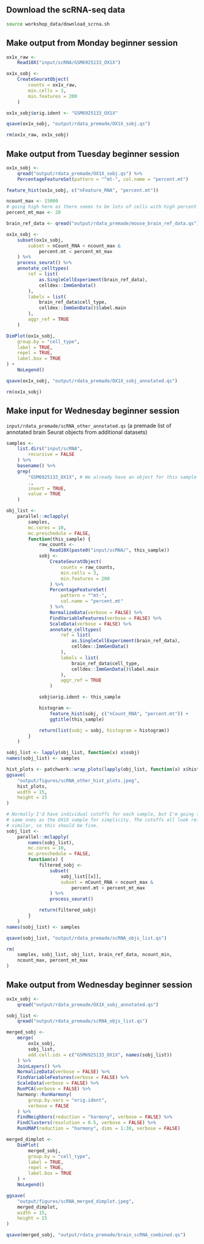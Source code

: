 ## Download the scRNA-seq data
```bash
source workshop_data/download_scrna.sh
```

## Make output from Monday beginner session
```r
ox1x_raw <-
    Read10X("input/scRNA/GSM6925133_OX1X")

ox1x_sobj <-
    CreateSeuratObject(
        counts = ox1x_raw,
        min.cells = 3,
        min.features = 200
    )

ox1x_sobj$orig.ident <- "GSM6925133_OX1X"

qsave(ox1x_sobj, "output/rdata_premade/OX1X_sobj.qs")

rm(ox1x_raw, ox1x_sobj)
```

## Make output from Tuesday beginner session
```r
ox1x_sobj <-
    qread("output/rdata_premade/OX1X_sobj.qs") %>%
    PercentageFeatureSet(pattern = "^mt-", col.name = "percent.mt")

feature_hist(ox1x_sobj, c("nFeature_RNA", "percent.mt"))

ncount_max <- 15000
# going high here as there seems to be lots of cells with high percent mt, and I know neurons tend to have high mt content
percent_mt_max <- 20

brain_ref_data <- qread("output/rdata_premade/mouse_brain_ref_data.qs")

ox1x_sobj <-
    subset(ox1x_sobj,
        subset = nCount_RNA < ncount_max &
            percent.mt < percent_mt_max
    ) %>%
    process_seurat() %>%
    annotate_celltypes(
        ref = list(
            as.SingleCellExperiment(brain_ref_data),
            celldex::ImmGenData()
        ),
        labels = list(
            brain_ref_data$cell_type,
            celldex::ImmGenData()$label.main
        ),
        aggr_ref = TRUE
    )

DimPlot(ox1x_sobj,
    group.by = "cell_type",
    label = TRUE,
    repel = TRUE,
    label.box = TRUE
) +
    NoLegend()

qsave(ox1x_sobj, "output/rdata_premade/OX1X_sobj_annotated.qs")

rm(ox1x_sobj)
```

## Make input for Wednesday beginner session
`input/rdata_premade/scRNA_other_annotated.qs`
    (a premade list of annotated brain Seurat objects from additional datasets)
```r
samples <-
    list.dirs("input/scRNA",
        recursive = FALSE
    ) %>%
    basename() %>%
    grep(
        "GSM6925133_OX1X", # We already have an object for this sample
        .,
        invert = TRUE,
        value = TRUE
    )

obj_list <-
    parallel::mclapply(
        samples,
        mc.cores = 10,
        mc.preschedule = FALSE,
        function(this_sample) {
            raw_counts <-
                Read10X(paste0("input/scRNA/", this_sample))
            sobj <-
                CreateSeuratObject(
                    counts = raw_counts,
                    min.cells = 3,
                    min.features = 200
                ) %>%
                PercentageFeatureSet(
                    pattern = "^mt-",
                    col.name = "percent.mt"
                ) %>%
                NormalizeData(verbose = FALSE) %>%
                FindVariableFeatures(verbose = FALSE) %>%
                ScaleData(verbose = FALSE) %>%
                annotate_celltypes(
                    ref = list(
                        as.SingleCellExperiment(brain_ref_data),
                        celldex::ImmGenData()
                    ),
                    labels = list(
                        brain_ref_data$cell_type,
                        celldex::ImmGenData()$label.main
                    ),
                    aggr_ref = TRUE
                )

            sobj$orig.ident <- this_sample

            histogram <-
                feature_hist(sobj, c("nCount_RNA", "percent.mt")) +
                ggtitle(this_sample)

            return(list(sobj = sobj, histogram = histogram))
        }
    )

sobj_list <- lapply(obj_list, function(x) x$sobj)
names(sobj_list) <- samples

hist_plots <- patchwork::wrap_plots(lapply(obj_list, function(x) x$histogram))
ggsave(
    "output/figures/scRNA_other_hist_plots.jpeg",
    hist_plots,
    width = 15,
    height = 15
)

# Normally I'd have individual cutoffs for each sample, but I'm going to use the
# same ones as the OX1X sample for simplicity. The cutoffs all look relatively
# similar, so this should be fine.
sobj_list <-
    parallel::mclapply(
        names(sobj_list),
        mc.cores = 10,
        mc.preschedule = FALSE,
        function(x) {
            filtered_sobj <-
                subset(
                    sobj_list[[x]],
                    subset = nCount_RNA < ncount_max &
                        percent.mt < percent_mt_max
                ) %>%
                process_seurat()

            return(filtered_sobj)
        }
    )
names(sobj_list) <- samples

qsave(sobj_list, "output/rdata_premade/scRNA_objs_list.qs")

rm(
    samples, sobj_list, obj_list, brain_ref_data, ncount_min,
    ncount_max, percent_mt_max
)
```

## Make output from Wednesday beginner session
```r
ox1x_sobj <-
    qread("output/rdata_premade/OX1X_sobj_annotated.qs")

sobj_list <-
    qread("output/rdata_premade/scRNA_objs_list.qs")

merged_sobj <-
    merge(
        ox1x_sobj,
        sobj_list,
        add.cell.ids = c("GSM6925133_OX1X", names(sobj_list))
    ) %>%
    JoinLayers() %>%
    NormalizeData(verbose = FALSE) %>%
    FindVariableFeatures(verbose = FALSE) %>%
    ScaleData(verbose = FALSE) %>%
    RunPCA(verbose = FALSE) %>%
    harmony::RunHarmony(
        group.by.vars = "orig.ident",
        verbose = FALSE
    ) %>%
    FindNeighbors(reduction = "harmony", verbose = FALSE) %>%
    FindClusters(resolution = 0.5, verbose = FALSE) %>%
    RunUMAP(reduction = "harmony", dims = 1:30, verbose = FALSE)

merged_dimplot <-
    DimPlot(
        merged_sobj,
        group.by = "cell_type",
        label = TRUE,
        repel = TRUE,
        label.box = TRUE
    ) +
    NoLegend()

ggsave(
    "output/figures/scRNA_merged_dimplot.jpeg",
    merged_dimplot,
    width = 15,
    height = 15
)

qsave(merged_sobj, "output/rdata_premade/brain_scRNA_combined.qs")
```
